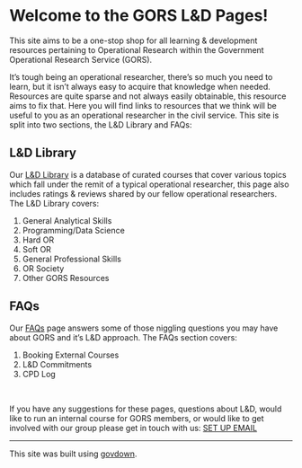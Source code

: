 # Welcome to the GORS L&D Pages!

::: {.lead-para}
This site aims to be a one-stop shop for all learning & development resources pertaining to Operational Research within the Government Operational Research Service (GORS).
:::

It's tough being an operational researcher, there's so much you need to learn, but it isn't always easy to acquire that knowledge when needed. Resources are quite sparse and not always easily obtainable, this resource aims to fix that. Here you will find links to resources that we think will be useful to you as an operational researcher in the civil service. This site is split into two sections, the L&D Library and FAQs:

## L&D Library
Our [L&D Library](library.html) is a database of curated courses that cover various topics which fall under the remit of a typical operational researcher, this page also includes ratings & reviews shared by our fellow operational researchers. The L&D Library covers:

1. General Analytical Skills
2. Programming/Data Science
3. Hard OR
4. Soft OR
5. General Professional Skills
6. OR Society
7. Other GORS Resources

## FAQs
Our [FAQs](faq.html) page answers some of those niggling questions you may have about GORS and it's L&D approach. The FAQs section covers:

1. Booking External Courses
2. L&D Commitments
3. CPD Log

<br>

::: {.warning}
If you have any suggestions for these pages, questions about L&D, would like to run an internal course for GORS members, or would like to get involved with our group please get in touch with us: [SET UP EMAIL]()
:::


---

::: {.small-para}
This site was built using [govdown](https://ukgovdatascience.github.io/govdown/).
:::
